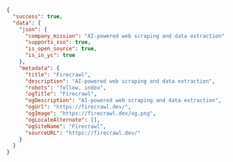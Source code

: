 ```json JSON
{
  "success": true,
  "data": {
    "json": {
      "company_mission": "AI-powered web scraping and data extraction",
      "supports_sso": true,
      "is_open_source": true,
      "is_in_yc": true
    },
    "metadata": {
      "title": "Firecrawl",
      "description": "AI-powered web scraping and data extraction",
      "robots": "follow, index",
      "ogTitle": "Firecrawl",
      "ogDescription": "AI-powered web scraping and data extraction",
      "ogUrl": "https://firecrawl.dev/",
      "ogImage": "https://firecrawl.dev/og.png",
      "ogLocaleAlternate": [],
      "ogSiteName": "Firecrawl",
      "sourceURL": "https://firecrawl.dev/"
    }
  }
}
```
